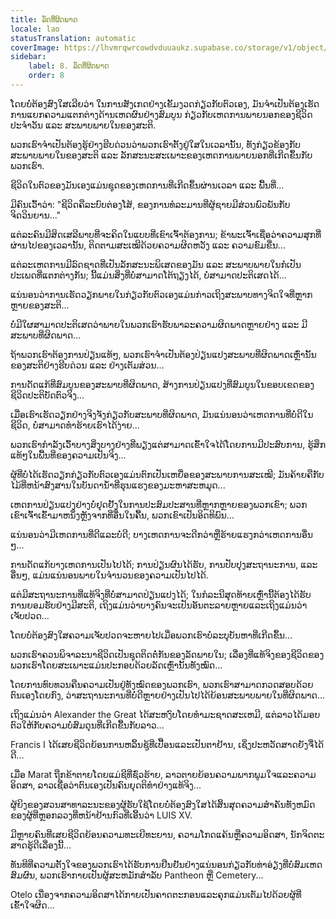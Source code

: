 ```yaml
---
title: ລັດທີ່ຜິດພາດ
locale: lao
statusTranslation: automatic
coverImage: https://lhvmrqwrcowdvduuaukz.supabase.co/storage/v1/object/public/strapi-uploads/small_cover-tratado-de-psicologia-revolucionaria.webp-5e15e1cec4e0ebebcde5d7fc7565d8fd.webp
sidebar:
    label: 8. ລັດທີ່ຜິດພາດ
    order: 8
---
```

ໂດຍບໍ່ຕ້ອງສົງໃສເລີຍວ່າ ໃນການສັງເກດຢ່າງເຂັ້ມງວດກ່ຽວກັບຕົວເອງ, ມັນຈຳເປັນຕ້ອງເຮັດການແຍກຄວາມແຕກຕ່າງດ້ານເຫດຜົນຢ່າງສົມບູນ ກ່ຽວກັບເຫດການພາຍນອກຂອງຊີວິດປະຈຳວັນ ແລະ ສະພາບພາຍໃນຂອງສະຕິ.

ພວກເຮົາຈຳເປັນຕ້ອງຮູ້ຢ່າງຮີບດ່ວນວ່າພວກເຮົາຕັ້ງຢູ່ໃສໃນເວລານັ້ນ, ທັງກ່ຽວຂ້ອງກັບສະພາບພາຍໃນຂອງສະຕິ ແລະ ລັກສະນະສະເພາະຂອງເຫດການພາຍນອກທີ່ເກີດຂຶ້ນກັບພວກເຮົາ.

ຊີວິດໃນຕົວຂອງມັນເອງແມ່ນຊຸດຂອງເຫດການທີ່ເກີດຂຶ້ນຜ່ານເວລາ ແລະ ພື້ນທີ່...

ມີຄົນເວົ້າວ່າ: "ຊີວິດຄືລະບົບຕ່ອງໂສ້, ຂອງການທໍລະມານທີ່ຜູ້ຊາຍມີສ່ວນພົວພັນກັບຈິດວິນຍານ..."

ແຕ່ລະຄົນມີສິດເສລີພາບທີ່ຈະຄິດໃນແບບທີ່ເຂົາເຈົ້າຕ້ອງການ; ຂ້າພະເຈົ້າເຊື່ອວ່າຄວາມສຸກທີ່ຜ່ານໄປຂອງເວລານັ້ນ, ຕິດຕາມສະເໝີດ້ວຍຄວາມຜິດຫວັງ ແລະ ຄວາມຂົມຂື່ນ...

ແຕ່ລະເຫດການມີລົດຊາດທີ່ເປັນລັກສະນະພິເສດຂອງມັນ ແລະ ສະພາບພາຍໃນກໍເປັນປະເພດທີ່ແຕກຕ່າງກັນ; ນີ້ແມ່ນສິ່ງທີ່ບໍ່ສາມາດໂຕ້ຖຽງໄດ້, ບໍ່ສາມາດປະຕິເສດໄດ້...

ແນ່ນອນວ່າການເຮັດວຽກພາຍໃນກ່ຽວກັບຕົວເອງແມ່ນກ່າວເຖິງສະພາບທາງຈິດໃຈທີ່ຫຼາກຫຼາຍຂອງສະຕິ...

ບໍ່ມີໃຜສາມາດປະຕິເສດວ່າພາຍໃນພວກເຮົາຮັບພາລະຄວາມຜິດພາດຫຼາຍຢ່າງ ແລະ ມີສະພາບທີ່ຜິດພາດ...

ຖ້າພວກເຮົາຕ້ອງການປ່ຽນແທ້ໆ, ພວກເຮົາຈຳເປັນຕ້ອງປ່ຽນແປງສະພາບທີ່ຜິດພາດເຫຼົ່ານັ້ນຂອງສະຕິຢ່າງຮີບດ່ວນ ແລະ ຢ່າງເຕັມສ່ວນ...

ການດັດແກ້ທີ່ສົມບູນຂອງສະພາບທີ່ຜິດພາດ, ສ້າງການປ່ຽນແປງທີ່ສົມບູນໃນຂອບເຂດຂອງຊີວິດປະຕິບັດຕົວຈິງ...

ເມື່ອເຮົາເຮັດວຽກຢ່າງຈິງຈັງກ່ຽວກັບສະພາບທີ່ຜິດພາດ, ມັນແນ່ນອນວ່າເຫດການທີ່ບໍ່ດີໃນຊີວິດ, ບໍ່ສາມາດທຳຮ້າຍເຮົາໄດ້ງ່າຍ...

ພວກເຮົາກຳລັງເວົ້າບາງສິ່ງບາງຢ່າງທີ່ພຽງແຕ່ສາມາດເຂົ້າໃຈໄດ້ໂດຍການມີປະສົບການ, ຮູ້ສຶກແທ້ໆໃນພື້ນທີ່ຂອງຄວາມເປັນຈິງ...

ຜູ້ທີ່ບໍ່ໄດ້ເຮັດວຽກກ່ຽວກັບຕົວເອງແມ່ນຕົກເປັນເຫຍື່ອຂອງສະພາບການສະເໝີ; ມັນຄ້າຍຄືກັບໄມ້ທີ່ຫນ້າສົງສານໃນບັນດານໍ້າທີ່ຮຸນແຮງຂອງມະຫາສະຫມຸດ...

ເຫດການປ່ຽນແປງຢ່າງບໍ່ຢຸດຢັ້ງໃນການປະສົມປະສານທີ່ຫຼາກຫຼາຍຂອງພວກເຂົາ; ພວກເຂົາເຈົ້າເຂົ້າມາຫນຶ່ງຫຼັງຈາກທີ່ອື່ນໃນຄື້ນ, ພວກເຂົາເປັນອິດທິພົນ...

ແນ່ນອນວ່າມີເຫດການທີ່ດີແລະບໍ່ດີ; ບາງເຫດການຈະດີກວ່າຫຼືຮ້າຍແຮງກວ່າເຫດການອື່ນໆ...

ການດັດແກ້ບາງເຫດການເປັນໄປໄດ້; ການປ່ຽນຜົນໄດ້ຮັບ, ການປັບປຸງສະຖານະການ, ແລະອື່ນໆ, ແມ່ນແນ່ນອນພາຍໃນຈໍານວນຂອງຄວາມເປັນໄປໄດ້.

ແຕ່ມີສະຖານະການທີ່ແທ້ຈິງທີ່ບໍ່ສາມາດປ່ຽນແປງໄດ້; ໃນກໍລະນີສຸດທ້າຍເຫຼົ່ານີ້ຕ້ອງໄດ້ຮັບການຍອມຮັບຢ່າງມີສະຕິ, ເຖິງແມ່ນວ່າບາງຄົນຈະເປັນອັນຕະລາຍຫຼາຍແລະເຖິງແມ່ນວ່າເຈັບປວດ...

ໂດຍບໍ່ຕ້ອງສົງໃສຄວາມເຈັບປວດຈະຫາຍໄປເມື່ອພວກເຮົາບໍ່ລະບຸບັນຫາທີ່ເກີດຂຶ້ນ...

ພວກເຮົາຄວນພິຈາລະນາຊີວິດເປັນຊຸດຕິດຕໍ່ກັນຂອງລັດພາຍໃນ; ເລື່ອງທີ່ແທ້ຈິງຂອງຊີວິດຂອງພວກເຮົາໂດຍສະເພາະແມ່ນປະກອບດ້ວຍລັດເຫຼົ່ານັ້ນທັງໝົດ...

ໂດຍການທົບທວນຄືນຄວາມເປັນຢູ່ທັງໝົດຂອງພວກເຮົາ, ພວກເຮົາສາມາດກວດສອບດ້ວຍຕົນເອງໂດຍກົງ, ວ່າສະຖານະການທີ່ບໍ່ດີຫຼາຍຢ່າງເປັນໄປໄດ້ຍ້ອນສະພາບພາຍໃນທີ່ຜິດພາດ...

ເຖິງແມ່ນວ່າ Alexander the Great ໄດ້ສະຫງົບໂດຍທໍາມະຊາດສະເຫມີ, ແຕ່ລາວໄດ້ມອບຕົວໃຫ້ກັບຄວາມບໍ່ສົມດຸນທີ່ເກີດຂື້ນກັບລາວ...

Francis I ໄດ້ເສຍຊີວິດຍ້ອນການຫລິ້ນຊູ້ທີ່ເປື້ອນແລະເປັນຕາຢ້ານ, ເຊິ່ງປະຫວັດສາດຍັງຈື່ໄດ້ດີ...

ເມື່ອ Marat ຖືກຂ້າຕາຍໂດຍແມ່ຊີທີ່ຊົ່ວຮ້າຍ, ລາວຕາຍຍ້ອນຄວາມພາກພູມໃຈແລະຄວາມອິດສາ, ລາວເຊື່ອວ່າຕົນເອງເປັນຄົນຍຸດຕິທໍາຢ່າງແທ້ຈິງ...

ຜູ້ຍິງຂອງສວນສາທາລະນະຂອງຜູ້ຮັບໃຊ້ໂດຍບໍ່ຕ້ອງສົງໃສໄດ້ສິ້ນສຸດຄວາມສໍາຄັນທັງຫມົດຂອງຜູ້ທີ່ຫຼອກລວງທີ່ຫນ້າຢ້ານກົວທີ່ເອີ້ນວ່າ LUIS XV.

ມີຫຼາຍຄົນທີ່ເສຍຊີວິດຍ້ອນຄວາມທະເຍີທະຍານ, ຄວາມໂກດແຄ້ນຫຼືຄວາມອິດສາ, ນັກຈິດຕະສາດຮູ້ດີເລື່ອງນີ້...

ທັນທີທີ່ຄວາມຕັ້ງໃຈຂອງພວກເຮົາໄດ້ຮັບການຢືນຢັນຢ່າງແນ່ນອນກ່ຽວກັບທ່າອ່ຽງທີ່ບໍ່ສົມເຫດສົມຜົນ, ພວກເຮົາກາຍເປັນຜູ້ສະຫມັກສໍາລັບ Pantheon ຫຼື Cemetery...

Otelo ເນື່ອງຈາກຄວາມອິດສາໄດ້ກາຍເປັນຄາດຕະກອນແລະຄຸກແມ່ນເຕັມໄປດ້ວຍຜູ້ທີ່ເຂົ້າໃຈຜິດ...

